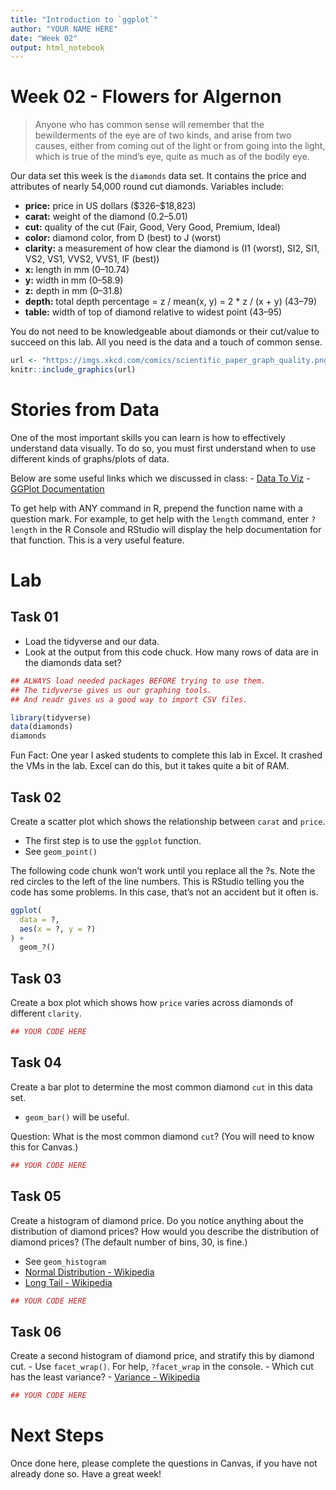 ```yaml
---
title: "Introduction to `ggplot`"
author: "YOUR NAME HERE"
date: "Week 02"
output: html_notebook
---
```




# Week 02 - Flowers for Algernon

> Anyone who has common sense will remember that the bewilderments of the eye
 are of two kinds, and arise from two causes, either from coming out of the light
 or from going into the light, which is true of the mind's eye, quite as much as
 of the bodily eye.

Our data set this week is the `diamonds` data set. It contains the price and
attributes of nearly 54,000 round cut diamonds. Variables include:

- **price:** price in US dollars (\$326–\$18,823)
- **carat:** weight of the diamond (0.2–5.01)
- **cut:** quality of the cut (Fair, Good, Very Good, Premium, Ideal)
- **color:** diamond color, from D (best) to J (worst)
- **clarity:** a measurement of how clear the diamond is (I1 (worst), SI2, SI1, VS2,
VS1, VVS2, VVS1, IF (best))
- **x:** length in mm (0–10.74)
- **y:** width in mm (0–58.9)
- **z:** depth in mm (0–31.8)
- **depth:** total depth percentage = z / mean(x, y) = 2 * z / (x + y) (43–79)
- **table:** width of top of diamond relative to widest point (43–95)
 
You do not need to be knowledgeable about diamonds or their cut/value to succeed
on this lab. All you need is the data and a touch of common sense.

```r
url <- "https://imgs.xkcd.com/comics/scientific_paper_graph_quality.png"
knitr::include_graphics(url)
```



# Stories from Data

One of the most important skills you can learn is how to effectively understand
data visually. To do so, you must first understand when to use different kinds
of graphs/plots of data.

Below are some useful links which we discussed in class:
- [Data To Viz](https://www.data-to-viz.com/)
- [GGPlot Documentation](https://ggplot2.tidyverse.org/index.html)

To get help with ANY command in R, prepend the function name with a question
mark. For example, to get help with the `length` command, enter `?length` in the
R Console and RStudio will display the help documentation for that function. This
is a very useful feature.



# Lab

## Task 01

- Load the tidyverse and our data.
- Look at the output from this code chuck. How many rows of data are in the 
  diamonds data set?

```r
## ALWAYS load needed packages BEFORE trying to use them.
## The tidyverse gives us our graphing tools. 
## And readr gives us a good way to import CSV files.

library(tidyverse)
data(diamonds)
diamonds
``` 

Fun Fact: One year I asked students to complete this lab in Excel. It crashed
the VMs in the lab. Excel can do this, but it takes quite a bit of RAM.

## Task 02

 Create a scatter plot which shows the relationship between `carat` and `price`.

   - The first step is to use the `ggplot` function.
   - See `geom_point()`

The following code chunk won't work until you replace all the ?s. Note the red 
circles to the left of the line numbers. This is RStudio telling you the code 
has some problems. In this case, that's not an accident but it often is.

```r
ggplot(
  data = ?,
  aes(x = ?, y = ?)
) +
  geom_?()
```


## Task 03

Create a box plot which shows how `price` varies across diamonds of different
`clarity`.

```r
## YOUR CODE HERE

```


## Task 04

Create a bar plot to determine the most common diamond `cut` in this data set.

   - `geom_bar()` will be useful.
   
Question: What is the most common diamond `cut`? (You will need to know this for
Canvas.)

```r
## YOUR CODE HERE

```


## Task 05

Create a histogram of diamond price. Do you notice anything about the
distribution of diamond prices? How would you describe the distribution of
diamond prices? (The default number of bins, 30, is fine.)

   - See `geom_histogram`
   - [Normal Distribution - Wikipedia](https://en.wikipedia.org/wiki/Normal_distribution)
   - [Long Tail - Wikipedia](https://en.wikipedia.org/wiki/Long_tail)

```r
## YOUR CODE HERE

```


## Task 06

Create a second histogram of diamond price, and stratify this by diamond cut.
   - Use `facet_wrap()`. For help, `?facet_wrap` in the console.
   - Which cut has the least variance?
   - [Variance - Wikipedia](https://en.wikipedia.org/wiki/Variance)

```r
## YOUR CODE HERE

```


# Next Steps

Once done here, please complete the questions in Canvas, if you have not already
done so. Have a great week!
   
